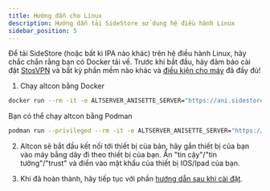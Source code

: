 ```yaml
---
title: Hướng dẫn cho Linux 
description: Hướng dẫn tải SideStore sử dụng hệ điều hành Linux
sidebar_position: 5
---
```


Để tải SideStore (hoặc bất kì IPA nào khác) trên hệ điều hành Linux, hãy chắc chắn rằng bạn có Docker tải về. Trước khi bắt đầu, hãy đảm bảo cài đặt [StosVPN](https://apps.apple.com/us/app/stosvpn/id6744003051) và bất kỳ phần mềm nào khác và [điều kiện cho máy](prerequisites) đã đầy đủ!

1. Chạy altcon bằng Docker
```bash
docker run --rm -it -e ALTSERVER_ANISETTE_SERVER="https://ani.sidestore.io/" -v ${PWD}/:/mnt/ -v /var/run:/var/run ghcr.io/sidestore/altcon
```

Bạn có thể chạy altcon bằng Podman
```bash
podman run --privileged --rm -it -e ALTSERVER_ANISETTE_SERVER="https://ani.sidestore.io/" -v ${PWD}/:/mnt/ -v /var/run:/var/run ghcr.io/sidestore/altcon
```

2. Altcon sẽ bắt đầu kết nối tới thiết bị của bản, hãy gắn thiết bị của bạn vào máy bằng dây đi theo thiết bị của bạn. Ấn "tin cậy"/"tin tưởng"/"trust" và điền vào mật khẩu của thiết bị IOS/Ipad của bạn.

3. Khi đã hoàn thành, hãy tiếp tục với phần [hướng dẫn sau khi cài đặt](post-install).

